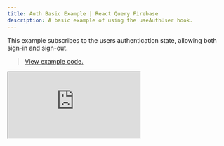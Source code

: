 ```yaml
---
title: Auth Basic Example | React Query Firebase
description: A basic example of using the useAuthUser hook.
---
```


This example subscribes to the users authentication state, allowing both
sign-in and sign-out.

> [View example code.](https://github.com/invertase/react-query-firebase/tree/main/examples/auth-basic)

<iframe
  src="https://codesandbox.io/embed/github/invertase/react-query-firebase/tree/main/examples/auth-basic?fontsize=14&hidenavigation=1&theme=dark"
  style={{
    width: '100%',
    height: '500px',
    border: '0',
    borderRadius: '4px',
    overflow: 'hidden',
  }}
  title="invertase/react-query-firebase: auth-basic"
  allow="accelerometer; ambient-light-sensor; camera; encrypted-media; geolocation; gyroscope; hid; microphone; midi; payment; usb; vr; xr-spatial-tracking"
  sandbox="allow-forms allow-modals allow-popups allow-presentation allow-same-origin allow-scripts"
/>
